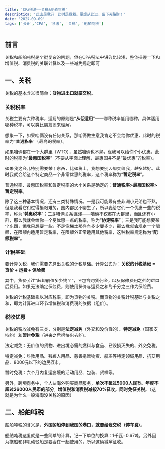 ```yaml
---
title: 'CPA税法——关税&船舶吨税'
description: '此山是我开，此树是我栽。要想从此过，留下买路财！'
date: '2025-09-09'
tags: ['会计','CPA', '税法', '关税', '船舶吨税']
---
```


## 前言

关税和船舶吨税是个挺复杂的问题，但在CPA税法中讲的比较浅，整体把握一下和增值税、消费税的关联计算以及一些减免规定即可

## 一、关税

关税的基本含义很简单：**货物进出口就要交税**。

### 关税税率

关税主要有六种税率，适用的原则是“**从低适用**”——哪种税率低用哪种。具体适用哪种税率，可以类比朋友圈来理解。

想象一下，如果咱俩没有任何关系，那咱俩做生意我肯定不会给你优惠，此时的税率为“**普通税率**”（最高的税率）。

如果咱俩都在一个大群里（WTO），虽然咱俩也不熟，但我可以给你个小优惠，此时的税率为“**最惠国税率**”（不要从字面上理解，最惠国并不是“最优惠”的税率）。

如果我这会儿特别需要某个东西，比如稀土，我想要别人都卖给我，越多越好。此时我就会给这个特定商品一个非常优惠的税率，这个税率称为“**暂定税率**”。

普通税率、最惠国税率和暂定税率的大小关系是确定的：**普通税率>最惠国税率>暂定税率**。

除了这三种基本情况，还有三类特殊情况。一是我可能跟有些非洲小兄弟也不熟，但是我看它们过得挺艰难的，国内都民不聊生了，所以我给它们一个优惠一些的税率，称为“**特惠税率**”；二是咱俩关系匪浅——咱俩不仅都在大群里，而且还有小群，那么我就会给你一个更优惠一点的税率，称为“**协定税率**”；三是我可能想要某个东西，但我只想要一些，不是像稀土那样有多少要多少，那么我就会规定一个限额，在限额内适用暂定税率，在限额外正常适用其他税率，这种税率规定称为“**配额税率**”。

### 计税基础

要计算关税，我们需要先算出关税的计税基础。计算公式为：**关税的计税基础 = 货价 + 运费 + 保险费**

其中，货价关注“起卸前值多少钱？”，不包含购货佣金，以及保修费用之外的进口后费用。如果无法确定保险费，则使用货价与运费之和的千分之三作为保险费。

关税的计税基础乘以对应税率，即为货物的关税。而货物的关税计税基础与关税之和，即为计算进口环节增值税和消费税的依据（组价）。

### 税收优惠

关税的税收减免有三类，分别是**法定减免**（外交和没价值的）、**特定减免**（国家支持的）和**暂时免税**（进来之后很快出去的）。

法定减免：无价值的货物、进出境必需的燃料与食品、已毁损灭失的、外交免税。

特定减免：科教用品、残疾人用品、慈善捐赠物资、航空等特定领域用品、抗艾用品、8000元以下的边民互市。

暂时免税：六个月内复运出境的活动用品、包装、货样等。

另外，跨境商务中，个人从海外购买商品服务，**单次不超过5000人民币、年度不超过26000人民币的部分，增值税和消费税减按70%征收，同时免征关税**。（这就是为什么一般海淘没关税的原因）

## 二、船舶吨税

船舶吨税的含义是，**外国的船停到我国的港口，就要给我交税（停车费）**。

船舶吨税这里就是一些简单的计算，记一下单位的换算：1千瓦=0.67吨。另外因为拖船和非机动驳船是要合在一起使用的，所以这俩减半征收。
